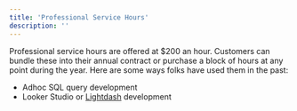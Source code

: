 ```yaml
---
title: 'Professional Service Hours'
description: ''
---
```


Professional service hours are offered at $200 an hour. Customers can bundle these into their annual contract or purchase a block of hours at any point during the year. Here are some ways folks have used them in the past:

- Adhoc SQL query development
- Looker Studio or [Lightdash](https://www.lightdash.com) development

